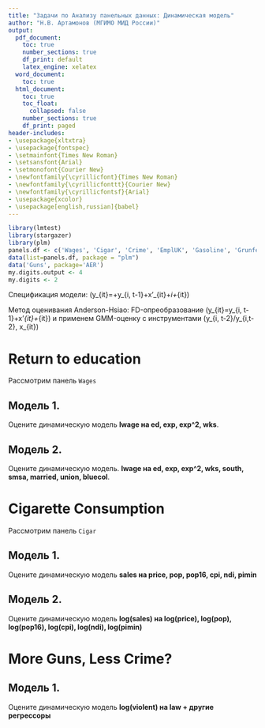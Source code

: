 ```yaml
---
title: "Задачи по Анализу панельных данных: Динамическая модель"
author: "Н.В. Артамонов (МГИМО МИД России)"
output:
  pdf_document:
    toc: true
    number_sections: true
    df_print: default
    latex_engine: xelatex
  word_document:
    toc: true
  html_document:
    toc: true
    toc_float:
      collapsed: false
    number_sections: true
    df_print: paged
header-includes:
- \usepackage{xltxtra}
- \usepackage{fontspec}
- \setmainfont{Times New Roman}
- \setsansfont{Arial}
- \setmonofont{Courier New}
- \newfontfamily{\cyrillicfont}{Times New Roman}
- \newfontfamily{\cyrillicfonttt}{Courier New}
- \newfontfamily{\cyrillicfontsf}{Arial}
- \usepackage{xcolor}
- \usepackage[english,russian]{babel}
---
```


```r
library(lmtest)
library(stargazer)
library(plm)
panels.df <- c('Wages', 'Cigar', 'Crime', 'EmplUK', 'Gasoline', 'Grunfeld', 'Hedonic', 'LaborSupply', 'Males', 'Parity', 'Produc', 'RiceFarms') 
data(list=panels.df, package = "plm")
data('Guns', package='AER')
my.digits.output <- 4
my.digits <- 2
```

Спецификация модели: \(y_{it}=\alpha+\gamma y_{i, t-1}+x'_{it}\beta+\mu_i+\varepsilon_{it}\)

Метод оценивания Anderson-Hsiao: FD-опреобразование 
\(\Delta y_{it}=\gamma \Delta y_{i, t-1}+\Delta x'_{it}\beta+\Delta\varepsilon_{it}\)
и применем GMM-оценку с инструментами \(y_{i, t-2}/\Delta y_{i,t-2}, \Delta x_{it}\)

# Return to education

Рассмотрим панель `Wages`

## Модель 1.

Оцените динамическую модель **lwage на ed, exp, exp^2, wks**.

## Модель 2.

Оцените динамическую модель. **lwage на ed, exp, exp^2, wks, south, smsa, married, union, bluecol**.

# Cigarette Consumption

Рассмотрим панель `Cigar`

## Модель 1.

Оцените динамическую модель **sales на price, pop, pop16, cpi, ndi, pimin**

## Модель 2.

Оцените динамическую модель **log(sales) на log(price), log(pop), log(pop16), log(cpi), log(ndi), log(pimin)**

# More Guns, Less Crime?

## Модель 1.

Оцените динамическую модель **log(violent) на law + другие регрессоры**

